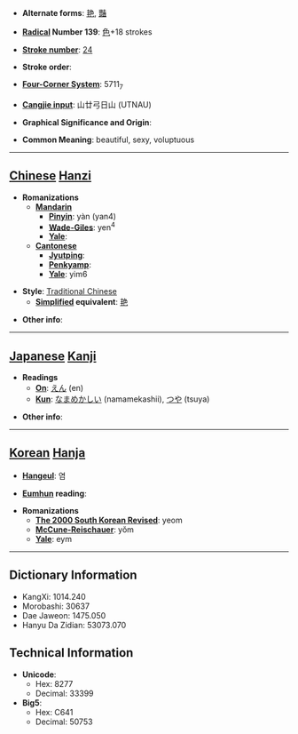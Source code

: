 * '''Alternate forms''': [[艳]], [[豔]]

* '''[[Wiktionary:Chinese radical index| Radical]] Number 139''': [[Wiktionary:Chinese radical index 色|色]]+18 strokes

* '''[[Wiktionary:Chinese total strokes index|Stroke number]]''': [[Wiktionary:Chinese total strokes index 24|24]]

* '''Stroke order''': 

* '''[[Wiktionary:Chinese four corner index|Four-Corner System]]''': 5711<sub>7</sub>

* '''[[Wiktionary:Chinese Cangjie index|Cangjie input]]''': 山廿弓日山 (UTNAU)

* '''Graphical Significance and Origin''': 

* '''Common Meaning''': beautiful, sexy, voluptuous

----

== [[Chinese]] [[Hanzi]] ==

* '''Romanizations'''
** '''[[Mandarin]]'''
*** '''[[Pinyin]]''': yàn (yan4)
*** '''[[Wade-Giles]]''': yen<sup>4</sup>
*** '''[[Yale]]''': 
** '''[[Cantonese]]'''
*** '''[[Jyutping]]''':
*** '''[[Penkyamp]]''': 
*** '''[[Yale]]''': yim6

* '''Style''': [[Traditional Chinese]] 
** '''[[Simplified Chinese|Simplified]] equivalent''': [[艳]]

* '''Other info''': 

----

== [[Japanese]] [[Kanji]] ==

* '''Readings'''
** '''[[On]]''': [[えん]] (en)
** '''[[Kun]]''': [[なまめかしい]] (namamekashii), [[つや]] (tsuya)

* '''Other info''':  

----

== [[Korean]] [[Hanja]] ==

* '''[[Hangeul]]''': 염

* '''[[Eumhun]] reading''': 

* '''Romanizations'''
** '''[[The 2000 South Korean Revised Romanization|The 2000 South Korean Revised]]''': yeom
** '''[[McCune-Reischauer]]''': yŏm
** '''[[Yale]]''': eym

----

== Dictionary Information ==

* KangXi: 1014.240
* Morobashi: 30637
* Dae Jaweon: 1475.050
* Hanyu Da Zidian: 53073.070

== Technical Information ==

* '''Unicode''':
** Hex: 8277
** Decimal: 33399
* '''Big5''':
** Hex: C641
** Decimal: 50753